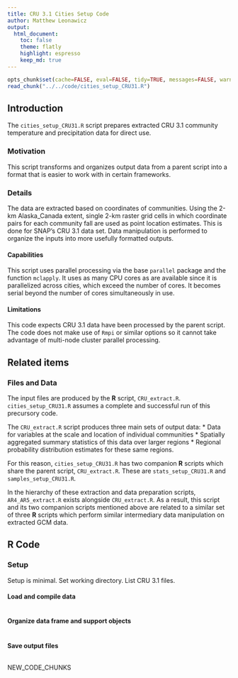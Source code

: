 ```yaml
---
title: CRU 3.1 Cities Setup Code
author: Matthew Leonawicz
output:
  html_document:
    toc: false
    theme: flatly
    highlight: espresso
    keep_md: true
---
```


```r
opts_chunk$set(cache=FALSE, eval=FALSE, tidy=TRUE, messages=FALSE, warnings=FALSE)
read_chunk("../../code/cities_setup_CRU31.R")
```

## Introduction
The `cities_setup_CRU31.R` script prepares extracted CRU 3.1 community temperature and precipitation data for direct use.

### Motivation
This script transforms and organizes output data from a parent script into a format that is easier to work with in certain frameworks.

### Details
The data are extracted based on coordinates of communities.
Using the 2-km Alaska_Canada extent, single 2-km raster grid cells in which coordinate pairs for each community fall are used as point location estimates.
This is done for SNAP's CRU 3.1 data set.
Data manipulation is performed to organize the inputs into more usefully formatted outputs.

#### Capabilities
This script uses parallel processing via the base `parallel` package and the function `mclapply`.
It uses as many CPU cores as are available since it is parallelized across cities, which exceed the number of cores.
It becomes serial beyond the number of cores simultaneously in use.

#### Limitations
This code expects CRU 3.1 data have been processed by the parent script.
The code does not make use of `Rmpi` or similar options so it cannot take advantage of multi-node cluster parallel processing.

## Related items

### Files and Data
The input files are produced by the **R** script, `CRU_extract.R`. `cities_setup_CRU31.R` assumes a complete and successful run of this precursory code.

The `CRU_extract.R` script produces three main sets of output data:
* Data for variables at the scale and location of individual communities
* Spatially aggregated summary statistics of this data over larger regions
* Regional probability distribution estimates for these same regions.

For this reason, `cities_setup_CRU31.R` has two companion **R** scripts which share the parent script, `CRU_extract.R`. These are `stats_setup_CRU31.R` and `samples_setup_CRU31.R`.

In the hierarchy of these extraction and data preparation scripts, `AR4_AR5_extract.R` exists alongside `CRU_extract.R`.
As a result, this script and its two companion scripts mentioned above are related to a similar set of three **R** scripts which perform similar intermediary data manipulation on extracted GCM data.

## **R** Code

### Setup

Setup is minimal. Set working directory. List CRU 3.1 files.

#### Load and compile data

```r
```

#### Organize data frame and support objects

```r
```

#### Save output files

```r
```

NEW_CODE_CHUNKS
```r
```
